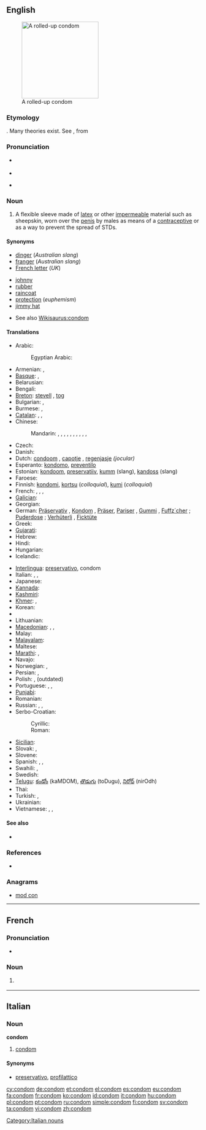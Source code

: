 ==English==
{{wikipedia}}
[[File:Condom rolled.jpg|200px|thumb|right|A rolled-up condom]]

===Etymology===
{{unk.}}. Many theories exist. See {{etyl|it|-}} {{term|guantone|lang=it}}, from {{term|guanto||a glove}}

===Pronunciation===
* {{a|US}} {{IPA|/ˈkɑndəm/}}
* {{audio|en-us-condom.ogg|Audio (US)}}
* {{a|RP}} {{IPA|/ˈkɒndɒm/}}

===Noun===
{{en-noun}}

# A flexible sleeve made of [[latex]] or other [[impermeable]] material such as sheepskin, worn over the [[penis]] by males as means of a [[contraceptive]] or as a way to prevent the spread of STDs.

====Synonyms====
{{top2}}
* [[dinger]] (''Australian slang'')<!--haven't heard this since I was a kid though-->
* [[franger]] (''Australian slang'')
* [[French letter]] (''UK'')
{{mid2}}
* [[johnny]] {{qualifier|slang}}
* [[rubber]] {{qualifier|slang}}
* [[raincoat]] {{qualifier|slang}}
* [[protection]] (''euphemism'')
* [[jimmy hat]] {{qualifier|slang}}
{{bottom}}
* See also [[Wikisaurus:condom]]

====Translations====
{{trans-top|flexible sleeve worn on the penis}}
* Arabic: {{t|ar|عازل ذكري|m|tr=3aazil dhakariy}}
*: Egyptian Arabic: {{tø|arz|واقي ذكري|m|tr=waaqi zakari|sc=Arab}}
* Armenian: {{t-|hy|պահպանակ|tr=pahpanak}}, {{t-|hy|գանդոն|tr=gandon}} {{qualifier|vulgar}}
* [[Basque]]: {{t|eu|kondoi}}, {{t|eu|preserbatibo}}
* Belarusian: {{t|be|прэзерватыў|m|tr=prezervatýŭ|sc=Cyrl}}
* Bengali: {{t-|bn|কন্ডম|tr=kônḑôm|sc=Beng|xs=Bengali}}
* [[Breton]]: [[stevell]] {{f}}, [[tog]] {{m}}
* Bulgarian: {{t-|bg|кондом|m|tr=kondóm}}, {{t+|bg|презерватив|m|tr=prezervatív}}
* Burmese: {{t|my| ေရာ္ဘာအိတ္စြပ္|tr=yaw thah áyt sóht|sc=Mymr}}, {{t|my|ကြန္ဒုံး|tr=gohn-dôhn|sc=Mymr}}
* [[Catalan]]: {{t-|ca|preservatiu|m}}, {{t|ca|condó|m}}, {{t|ca|condom|m}}
* Chinese:
*: Mandarin: {{t|cmn|避孕套|tr=bìyùntào|sc=Hani}}, {{t|cmn|安全套|tr=ānquántào|sc=Hani}}, {{t|cmn|陰莖套|sc=Hani}}, {{t|cmn|阴茎套|tr=yīnjīngtào|sc=Hani}}, {{t|cmn|衛生套|sc=Hani}}, {{t|cmn|卫生套|tr=wèishēngtào|sc=Hani}}, {{t|cmn|保險套|sc=Hani}}, {{t|cmn|保险套|tr=bǎoxiǎntào|sc=Hani}}, {{qualifier|colloquial}} {{t|cmn|套兒|sc=Hani}}, {{t|cmn|套儿|tr=tàor|sc=Hani}}, {{qualifier|Singapore & Malaysia}} {{t|cmn|如意套|tr=rúyìtào|sc=Hani}}
* Czech: {{t-|cs|kondom|m}}
* Danish: {{t+|da|kondom}}
* Dutch: [[condoom]] {{m}}, [[capotje]] {{n}}, [[regenjasje]] {{n}} ''(jocular)''
* Esperanto: [[kondomo]], [[preventilo]]
* Estonian: [[kondoom]], [[preservatiiv]], [[kumm]] (slang), [[kandoss]] (slang)
* Faroese: {{t|fo|hít|f}}
* Finnish: [[kondomi]], [[kortsu]] (''colloquial''), [[kumi]] (''colloquial'')
* French: {{t+|fr|préservatif|m}}, {{t+|fr|capote anglaise|f}}, {{qualifier|informal}} {{t+|fr|capote|f}}, {{qualifier|Quebec}} {{t+|fr|condom|m}}
* [[Galician]]: {{t+|gl|preservativo|m|xs=Galician}}
* Georgian: {{t|ka|პრეზერვატივი|tr=prezervativi|sc=Geor}}
* German: [[Präservativ]] {{n}}, [[Kondom]] {{n}}, [[Präser]], [[Pariser]] , [[Gummi]] {{qualifier|colloquial}} {{n}}, [[Fuffz´cher]] {{qualifier|East German|colloquial}}; [[Puderdose]] {{qualifier|Austria|colloquial}} {{f}}; [[Verhüterli]] {{qualifier|Switzerland| colloquial}}, [[Ficktüte]] {{f}} {{qualifier|vulgar}}
* Greek: {{t+|el|προφυλακτικό|n|tr=profylaktikó}}
* [[Gujarati]]: {{t|gu|કોંડોમ|sc=Gujr|xs=Gujarati}}
* Hebrew: {{t-|he|קונדום|m|alt=קוֹנְדּוֹם|tr=kondóm}}
* Hindi: {{t-|hi|निरोध|tr=nirodh|xs=Hindi}}
* Hungarian: {{t+|hu|óvszer}}
* Icelandic: {{t+|is|smokkur}}
{{trans-mid}}
* [[Interlingua]]: [[preservativo]], condom
* Italian: {{t+|it|preservativo|m}}, {{t+|it|profilattico|m}}, {{t+|it|condom|m}}
* Japanese: {{t+|ja|コンドーム|tr=kondōmu}}
* [[Kannada]]: {{t|kn|ಕಾಂಡಮ್|sc=Knda|xs=Kannada}}
* [[Kashmiri]]: {{t|ks|कंडोम|sc=Deva|xs=Kashmiri}}
* [[Khmer]]: {{t|km|ស្រោមក្ត|tr=sraom kdɑɑ|sc=Khmr}}, {{t|km|អាវភ្លៀង|tr=aav pliəng|sc=Khmr}}
* Korean: {{t|ko|콘돔|tr=kondom|sc=Kore}}
* {{trreq|Lao}}
* Lithuanian: {{t-|lt|prezervatyvas|m|xs=Lithuanian}}
* [[Macedonian]]: {{t-|mk|кондом|m|tr=kondóm}},  {{t-|mk|презерватив|m|tr=prezervatív}},  {{t|mk|куртон|m|tr=kurtón}} {{qualifier|vulgar}}
* Malay: {{t|ms|kondom}}
* [[Malayalam]]: {{t|ml|ഉറ|sc=Mlym|xs=Malayalam}}
* Maltese: {{t|mt|kondo|xs=Maltese}}
* [[Marathi]]: {{t-|mr|निरोध|tr=nirodh|sc=Deva|xs=Marathi}},  {{t|mr|कॉंन्डोम|sc=Deva|xs=Marathi}}
* Navajo: {{tø|nv|akááʼ ałtsoozígíí}}
* Norwegian: {{t-|no|kondom|m|n}}, {{qualifier|slang}} {{t-|no|gummi|m|n}}
* Persian: {{t+|fa|کاپوت|tr=kâput|xs=Persian}}, {{t+|fa|لاستیک|tr=lâstik|xs=Persian}}
* Polish: {{t|pl|prezerwatywa|f}}, {{t|pl|kondom|m}} (outdated)
* Portuguese: {{t+|pt|preservativo|m}}, {{t+|pt|camisa-de-vênus|f}}, {{t+|pt|camisinha|f}}
* [[Punjabi]]: {{t|pa|ਨਿਰੋਧ|sc=Guru|xs=Punjabi}}
* Romanian: {{t+|ro|prezervativ|n}}
* Russian: {{t+|ru|презерватив|m|tr=prezervatív}},  {{t+|ru|кондом|m|tr=kondóm}} {{qualifier|rare}}, {{t+|ru|гондон|m|tr=gondón}} {{qualifier|vulgar}}
* Serbo-Croatian:
*: Cyrillic: {{t|sh|кондом|m}}
*: Roman: {{t|sh|kondom|m}}
* [[Sicilian]]: {{t|scn|prisirvativu|m|xs=Sicilian}}
* Slovak: {{t|sk|prezervatív|m}}, {{t|sk|kondóm|m}}
* Slovene: {{t+|sl|kondom}}
* Spanish: {{t+|es|preservativo|m}}, {{t+|es|condón|m}}, {{t|es|goma|f}}
* Swahili: {{t+|sw|kondomu|xs=Swahili}}, {{t|sw|ndomu}}
* Swedish: {{t|sv|kondom|c}}
* [[Telugu]]: [[కండోం]] (kaMDOM), [[తొడుగు]] (toDugu), [[నిరోధ్]] (nirOdh)
* Thai: {{t|th|ถุงยาง|tr=tŏong yaang|sc=Thai}}
* Turkish: {{t+|tr|prezervatif}},  {{t+|tr|kondom}}
* Ukrainian: {{t|uk|презерватив|m|tr=prezervatýv|sc=Cyrl}}
* Vietnamese: {{t|vi|bao cao su}}, {{t|vi|bao dương vật}}, {{t|vi|túi cao su}}
{{trans-bottom}}

====See also====
* {{pedialite}}

===References===
* {{R:BBS}}

===Anagrams===
* [[mod con#English|mod con]]

----

==French==

===Pronunciation===
* {{IPA|/kɔ̃dɔ̃/|lang=fr}}

===Noun===
{{fr-noun|m}}

# {{Quebec}} {{l|en|condom}}

----

==Italian==

===Noun===
'''condom''' {{m}} {{inv}}

# [[condom#English|condom]]

====Synonyms====
* [[preservativo]], [[profilattico]]

[[Category:Italian nouns]]

[[cy:condom]]
[[de:condom]]
[[et:condom]]
[[el:condom]]
[[es:condom]]
[[eu:condom]]
[[fa:condom]]
[[fr:condom]]
[[ko:condom]]
[[id:condom]]
[[it:condom]]
[[hu:condom]]
[[pl:condom]]
[[pt:condom]]
[[ru:condom]]
[[simple:condom]]
[[fi:condom]]
[[sv:condom]]
[[ta:condom]]
[[vi:condom]]
[[zh:condom]]